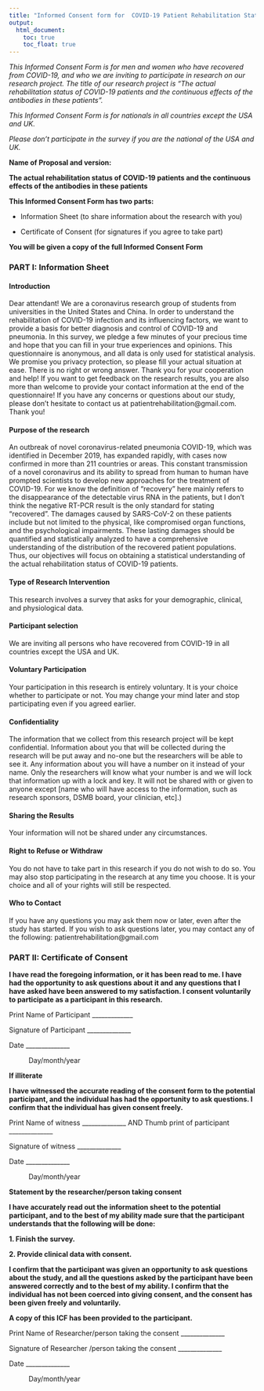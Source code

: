 ```yaml
---
title: "Informed Consent form for  COVID-19 Patient Rehabilitation Status Survey"
output: 
  html_document:
    toc: true
    toc_float: true
---
```


*This Informed Consent Form is for men and women who have recovered from COVID-19, and who we are inviting to participate in research on our research project. The title of our research project is "The actual rehabilitation status of COVID-19 patients and the continuous effects of the antibodies in these patients".*

*This Informed Consent Form is for nationals in all countries except the USA and UK.*

*Please don’t participate in the survey if you are the national of the USA and UK.*

**Name of Proposal and version:** 

**The actual rehabilitation status of COVID-19 patients and the continuous effects of the antibodies in these patients**

**This Informed Consent Form has two parts:**

* Information Sheet (to share information about the research with you)

* Certificate of Consent (for signatures if you agree to take part)

**You will be given a copy of the full Informed Consent Form**

### PART I: Information Sheet
#### Introduction
Dear attendant! We are a coronavirus research group of students from universities in the United States and China. In order to understand the rehabilitation of COVID-19 infection and its influencing factors, we want to provide a basis for better diagnosis and control of COVID-19 and pneumonia. In this survey, we pledge a few minutes of your precious time and hope that you can fill in your true experiences and opinions. This questionnaire is anonymous, and all data is only used for statistical analysis. We promise you privacy protection, so please fill your actual situation at ease. There is no right or wrong answer. Thank you for your cooperation and help! If you want to get feedback on the research results, you are also more than welcome to provide your contact information at the end of the questionnaire! If you have any concerns or questions about our study, please don’t hesitate to contact us at patientrehabilitation@gmail.com. Thank you!


#### Purpose of the research
An outbreak of novel coronavirus-related pneumonia COVID-19, which was identified in December 2019, has expanded rapidly, with cases now confirmed in more than 211 countries or areas. This constant transmission of a novel coronavirus and its ability to spread from human to human have prompted scientists to develop new approaches for the treatment of COVID-19. For we know the definition of “recovery” here mainly refers to the disappearance of the detectable virus RNA in the patients, but I don’t think the negative RT-PCR result is the only standard for stating “recovered”.  The damages caused by SARS-CoV-2 on these patients include but not limited to the physical, like compromised organ functions, and the psychological impairments. These lasting damages should be quantified and statistically analyzed to have a comprehensive understanding of the distribution of the recovered patient populations. Thus, our objectives will focus on obtaining a statistical understanding of the actual rehabilitation status of COVID-19 patients.

#### Type of Research Intervention
This research involves a survey that asks for your demographic, clinical, and physiological data.

#### Participant selection
We are inviting all persons who have recovered from COVID-19 in all countries except the USA and UK.
 
#### Voluntary Participation
Your participation in this research is entirely voluntary. It is your choice whether to participate or not. You may change your mind later and stop participating even if you agreed earlier.
 
#### Confidentiality
The information that we collect from this research project will be kept confidential. Information about you that will be collected during the research will be put away and no-one but the researchers will be able to see it. Any information about you will have a number on it instead of your name. Only the researchers will know what your number is and we will lock that information up with a lock and key. It will not be shared with or given to anyone except [name who will have access to the information, such as research sponsors, DSMB board, your clinician, etc].)
 
#### Sharing the Results
Your information will not be shared under any circumstances.
 
#### Right to Refuse or Withdraw
You do not have to take part in this research if you do not wish to do so. You may also stop participating in the research at any time you choose. It is your choice and all of your rights will still be respected.
 
#### Who to Contact
If you have any questions you may ask them now or later, even after the study has started. If you wish to ask questions later, you may contact any of the following: patientrehabilitation@gmail.com

### PART II: Certificate of Consent
**I have read the foregoing information, or it has been read to me. I have had the opportunity to ask questions about it and any questions that I have asked have been answered to my satisfaction.  I consent voluntarily to participate as a participant in this research.**

Print Name of Participant _____________

Signature of Participant ______________

Date ______________
<p style="text-indent: 40px">Day/month/year </p>             	

**If illiterate**

**I have witnessed the accurate reading of the consent form to the potential participant, and the individual has had the opportunity to ask questions. I confirm that the individual has given consent freely.**

Print Name of witness ______________  AND Thumb print of participant ______________

Signature of witness ______________

Date ______________
<p style="text-indent: 40px">Day/month/year </p>  

**Statement by the researcher/person taking consent**

**I  have accurately read out the information sheet to the potential participant, and to the best of my ability made sure that the participant understands that the following will be done:**

**1. Finish the survey.**

**2. Provide clinical data with consent.**

**I confirm that the participant was given an opportunity to ask questions about the study, and all the questions asked by the participant have been answered correctly and to the best of my ability. I confirm that the individual has not been coerced into giving consent, and the consent has been given freely and voluntarily.**
  
**A copy of this ICF has been provided to the participant.**
 
Print Name of Researcher/person taking the consent ______________

Signature of Researcher /person taking the consent ______________

Date ______________
<p style="text-indent: 40px">Day/month/year </p> 

